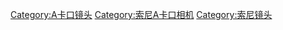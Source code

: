{{Main|索尼A卡口镜头列表}}
{{Seealso|Category:美能达A卡口镜头}}
{{Seealso|Category:柯尼卡美能达A卡口镜头}}
{{Seealso|Category:蔡司A卡口镜头}}

[[Category:A卡口镜头|Category:A卡口镜头]]
[[Category:索尼A卡口相机|Category:索尼A卡口相机]]
[[Category:索尼镜头|Category:索尼镜头]]
